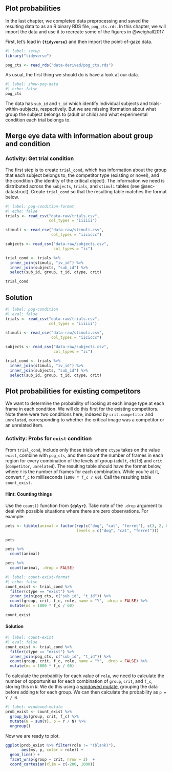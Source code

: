 ## Plot probabilities

In the last chapter, we completed data preprocessing and saved the resulting data to as an R binary RDS file, `pog_cts.rds`. In this chapter, we will import the data and use it to recreate some of the figures in @weighall2017.

First, let's load in **`{tidyverse}`** and then import the point-of-gaze data.

```r
#| label: setup
library("tidyverse")

pog_cts <- read_rds("data-derived/pog_cts.rds")
```

As usual, the first thing we should do is have a look at our data.

```r
#| label: show-pog-data
#| echo: false
pog_cts
```

The data has `sub_id` and `t_id` which identify individual subjects and trials-within-subjects, respectively. But we are missing iformation about what group the subject belongs to (adult or child) and what experimental condition each trial belongs to.

## Merge eye data with information about group and condition

### Activity: Get trial condition

The first step is to create `trial_cond`, which has information about the group that each subject belongs to, the competitor type (existing or novel), and the condition (the identity of the critical object). The information we need is distributed across the `subjects`, `trials`, and `stimuli` tables (see @sec-datastruct). Create `trial_cond` so that the resulting table matches the format below.

```r
#| label: pog-condition-format
#| echo: false
trials <- read_csv("data-raw/trials.csv",
                   col_types = "iiiiii")

stimuli <- read_csv("data-raw/stimuli.csv",
                    col_types = "iiciccc")

subjects <- read_csv("data-raw/subjects.csv",
                     col_types = "ic")

trial_cond <- trials %>%
  inner_join(stimuli, "iv_id") %>%
  inner_join(subjects, "sub_id") %>%
  select(sub_id, group, t_id, ctype, crit)

trial_cond
```

:::{.callout-important collapse="true"}
## Solution

```r
#| label: pog-condition
#| eval: false
trials <- read_csv("data-raw/trials.csv",
                   col_types = "iiiiii")

stimuli <- read_csv("data-raw/stimuli.csv",
                    col_types = "iiciccc")

subjects <- read_csv("data-raw/subjects.csv",
                     col_types = "ic")

trial_cond <- trials %>%
  inner_join(stimuli, "iv_id") %>%
  inner_join(subjects, "sub_id") %>%
  select(sub_id, group, t_id, ctype, crit)
```

::: 

## Plot probabilities for existing competitors

We want to determine the probability of looking at each image type at each frame in each condition. We will do this first for the existing competitors. Note there were two conditions here, indexed by `crit`: `competitor` and `unrelated`, corresponding to whether the critical image was a competitor or an unrelated item.

### Activity: Probs for `exist` condition

From `trial_cond`, include only those trials where `ctype` takes on the value `exist`, combine with `pog_cts`, and then count the number of frames in each region for every combination of the levels of group (`adult`, `child`) and `crit` (`competitor`, `unrelated`). The resulting table should have the format below, where `Y` is the number of frames for each combination. While you're at it, convert `f_c` to milliseconds (`1000 * f_c / 60`). Call the resulting table `count_exist`.

:::{.callout-tip collapse="true"}
#### Hint: Counting things

Use the `count()` function from **`{dplyr}`**. Take note of the `.drop` argument to deal with possible situations where there are zero observations. For example:

```r
pets <- tibble(animal = factor(rep(c("dog", "cat", "ferret"), c(3, 2, 0)),
                               levels = c("dog", "cat", "ferret")))

pets

pets %>%
  count(animal)

pets %>%
  count(animal, .drop = FALSE)
```

:::

```r
#| label: count-exist-format
#| echo: false
count_exist <- trial_cond %>%
  filter(ctype == "exist") %>%
  inner_join(pog_cts, c("sub_id", "t_id")) %>%
  count(group, crit, f_c, role, name = "Y", .drop = FALSE) %>%
  mutate(ms = 1000 * f_c / 60)

count_exist
```

:::{.callout-important collapse="true"}
#### Solution

```r
#| label: count-exist
#| eval: false
count_exist <- trial_cond %>%
  filter(ctype == "exist") %>%
  inner_join(pog_cts, c("sub_id", "t_id")) %>%
  count(group, crit, f_c, role, name = "Y", .drop = FALSE) %>%
  mutate(ms = 1000 * f_c / 60)
```

:::

To calculate the probability for each value of `role`, we need to calculate the number of opportunities for each combination of `group`, `crit`, and `f_c`, storing this in `N`. We do this using a [windowed mutate](https://dplyr.tidyverse.org/articles/window-functions.html), grouping the data before adding `N` for each group. We can then calculate the probability as `p = Y / N`.

```r
#| label: windowed-mutate
prob_exist <- count_exist %>%
  group_by(group, crit, f_c) %>%
  mutate(N = sum(Y), p = Y / N) %>%
  ungroup()
```

Now we are ready to plot.

```r
ggplot(prob_exist %>% filter(role != "(blank)"), 
       aes(ms, p, color = role)) +
  geom_line() +
  facet_wrap(group ~ crit, nrow = 2)  +
  coord_cartesian(xlim = c(-200, 1000))
```
